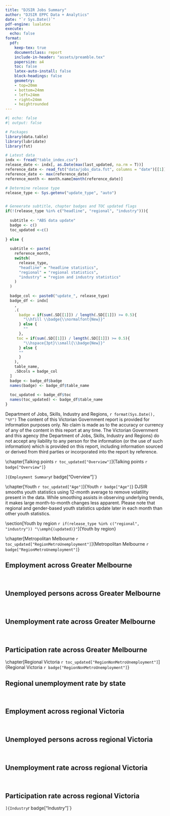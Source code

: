 ```yaml
---
title: "DJSIR Jobs Summary"
author: "DJSIR EPPC Data + Analytics"
date: "`r Sys.Date()`"
pdf-engine: lualatex
execute:
  echo: false
format:
  pdf: 
    keep-tex: true
    documentclass: report
    include-in-header: "assets/preamble.tex"
    papersize: a4
    toc: false
    latex-auto-install: false
    block-headings: false
    geometry:
    - top=20mm
    - bottom=24mm
    - left=24mm
    - right=24mm
    - heightrounded
---
```



<!-- SETUP -->

```r
#| echo: false
#| output: false

# Packages
library(data.table)
library(lubridate)
library(fst)

# Latest data
indx <- fread("table_index.csv")
release_date <- indx[, as.Date(max(last_updated, na.rm = T))]
reference_date <- read_fst("data/jobs_data.fst", columns = "date")[[1]]
reference_date <- max(reference_date)
reference_month <- month.name[month(reference_date)]

# Determine release type
release_type <- Sys.getenv("update_type", "auto")


# Geneerate subtitle, chapter badges and TOC updated flags
if(!(release_type %in% c("headline", "regional", "industry"))){
  
  subtitle <- "ABS data update"
  badge <- c()
  toc_updated <-c()
  
} else {
  
  subtitle <- paste(
    reference_month, 
    switch(
      release_type,
      "headline" = "headline statistics",
      "regional" = "regional statistics",
      "industry" = "region and industry statistics"
    )
  )
  
  badge_col <- paste0("update_", release_type)
  badge_df <- indx[
    , 
    .(
      badge = if(sum(.SD[[1]]) / length(.SD[[1]]) >= 0.5){
        "\\hfill \\badge{\\normalfont{New}}"
      } else {
        ""
      },
     toc = if(sum(.SD[[1]]) / length(.SD[[1]]) >= 0.5){
        "\\hspace{3pt}\\small{\\badge{New}}"
      } else {
      ""
      }
    ),
    table_name,
    .SDcols = badge_col
  ]
  badge <- badge_df$badge
  names(badge) <- badge_df$table_name
  
  toc_updated <- badge_df$toc
  names(toc_updated) <- badge_df$table_name
}


```




<!-- TITLE PAGE -->

```{=tex}
\begin{titlepage}
\AddToShipoutPicture*{\BackgroundPic}
  \begin{flushright}
    \begin{varwidth}{4in}
      \begin{flushright}
        \color{black}
        \vspace*{10.65cm}
        {\Huge\bfseries Jobs Briefing}
        \linebreak
        \linebreak
        {\large `r subtitle`}
        \linebreak
        \linebreak
        `r format(release_date, "%e %B %Y")`
        \vfill
      \end{flushright}
    \end{varwidth}
  \end{flushright}
\end{titlepage}
```



<!-- TOC & Disclaimer page -->

```{=tex}
\pagenumbering{gobble}
\setcounter{tocdepth}{1}
\tableofcontents
\vspace*{\fill}
```
\copyright \enspace Department of Jobs, Skills, Industry and Regions, `r format(Sys.Date(), "%Y")` \newline \newline The content of this Victorian Government report is provided for information purposes only. No claim is made as to the accuracy or currency of any of the content in this report at any time. The Victorian Government and this agency (the Department of Jobs, Skills, Industry and Regions) do not accept any liability to any person for the information (or the use of such information) which is provided on this report, including information sourced or derived from third parties or incorporated into the report by reference. \newpage \pagenumbering{arabic}



\chapter[Talking points `r toc_updated["Overview"]`]{Talking points `r badge["Overview"]`} 
\input{./assets/talking_points/talking_points.tex}




\smallspacechapter[Employment Summary `r toc_updated["Overview"]`]{Employment Summary `r badge["Overview"]`}
\vfill
\input{./assets/latex_table/Overview.tex}
\vfill
\newpage




\vspace*{1mm}
\vfill
\section{Sex} 
\input{./assets/latex_table/Sex.tex}
\vfill




\section{Unemployment rate by state}
\input{./assets/latex_table/StateUnemployment.tex}
\vfill




\chapter[Youth `r toc_updated["Age"]`]{Youth `r badge["Age"]`}
DJSIR smooths youth statistics using 12-month average to remove volatility present in the data. While smoothing assists in observing underlying trends, it makes large month-to-month changes less apparent. Please note that regional and gender-based youth statistics update later in each month than other youth statistics. 


\input{./assets/latex_table/Age.tex}
\pagebreak




\vspace*{1mm}
\vfill
\section[Youth by region `r if(release_type %in% c("regional", "industry")) "\\emph{(updated)}"`]{Youth by region}
\input{./assets/latex_table/AgeRegion.tex}
\vfill




\chapter[Metropolitan Melbourne `r toc_updated["RegionMetroUnemployment"]`]{Metropolitan Melbourne `r badge["RegionMetroUnemployment"]`}
\vfill
\section{Metropolitan unemployment rate by state}
\input{./assets/latex_table/MetroUnemployment.tex}
\vfill
\pagebreak




\vspace*{1mm}
\vfill

## Employment across Greater Melbourne

\input{./assets/latex_table/RegionMetroEmployed.tex}
\vfill
\pagebreak

\ 
\vfill

## Unemployed persons across Greater Melbourne

\input{./assets/latex_table/RegionMetroUnemployed.tex}
\vfill
\pagebreak

\ 
\vfill

## Unemployment rate across Greater Melbourne

\input{./assets/latex_table/RegionMetroUnemployment.tex}
\vfill
\pagebreak

\ 
\vfill

## Participation rate across Greater Melbourne

\input{./assets/latex_table/RegionMetroParticipation.tex}
\vfill

\chapter[Regional Victoria `r toc_updated["RegionNonMetroUnemployment"]`]{Regional Victoria `r badge["RegionNonMetroUnemployment"]`}

\vfill

## Regional unemployment rate by state

\input{./assets/latex_table/NonMetroUnemployment.tex}
\vfill
\pagebreak

\ 
\vfill

## Employment across regional Victoria

\input{./assets/latex_table/RegionNonMetroEmployed.tex}
\vfill
\pagebreak

\ 
\vfill

## Unemployed persons across regional Victoria

\input{./assets/latex_table/RegionNonMetroUnemployed.tex}
\vfill
\pagebreak

\ 
\vfill

## Unemployment rate across regional Victoria

\input{./assets/latex_table/RegionNonMetroUnemployment.tex}
\vfill
\pagebreak

\ 
\vfill

## Participation rate across regional Victoria

\input{./assets/latex_table/RegionNonMetroParticipation.tex}
 
\vfill


\smallspacechapter[Industry `r toc_updated["Industry"]`]{Industry `r badge["Industry"]`}
\input{./assets/latex_table/Industry.tex}
